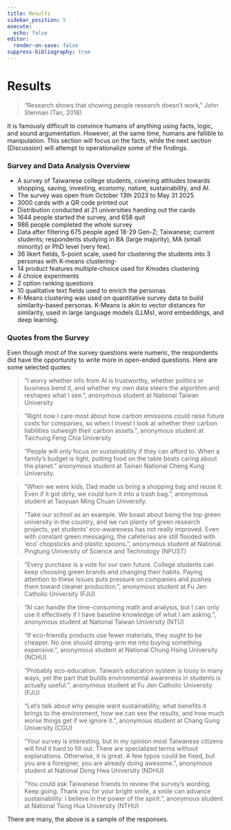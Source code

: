 ```yaml
---
title: Results
sidebar_position: 5
execute:
  echo: false
editor:
  render-on-save: false
suppress-bibliography: true
---
```





# Results

> “Research shows that showing people research doesn’t work,” John
> Sterman (Tan, 2018)

It is famously difficult to convince humans of anything using facts,
logic, and sound argumentation. However, at the same time, humans are
fallible to manipulation. This section will focus on the facts, while
the next section (Discussion) will attempt to operationalize some of the
findings.

### Survey and Data Analysis Overview

-   A survey of Taiwanese college students, covering attitudes towards
    shopping, saving, investing, economy, nature, sustainability, and
    AI.
-   The survey was open from October 13th 2023 to May 31 2025
-   3000 cards with a QR code printed out
-   Distribution conducted at 21 universities handing out the cards
-   1644 people started the survey, and 658 quit
-   986 people completed the whole survey
-   Data after filtering 675 people aged 18-29 Gen-Z; Taiwanese; current
    students; respondents studying in BA (large majority), MA (small
    minority) or PhD level (very few).
-   36 likert fields, 5-point scale, used for clustering the students
    into 3 personas with K-means clustering-
-   14 product features multiple-choice used for Kmodes clustering
-   4 choice experiments
-   2 option ranking questions
-   10 qualitative text fields used to enrich the personas
-   K-Means clustering was used on quantitative survey data to build
    similarity-based personas. K-Means is akin to vector distances for
    similarity, used in large language models (LLMs), word embeddings,
    and deep learning.

### Quotes from the Survey

Even though most of the survey questions were numeric, the respondents
did have the opportunity to write more in open-ended questions. Here are
some selected quotes:

> “I worry whether info from AI is trustworthy, whether politics or
> business bend it, and whether my own data steers the algorithm and
> reshapes what I see.”, anonymous student at National Taiwan University

> “Right now I care most about how carbon emissions could raise future
> costs for companies, so when I invest I look at whether their carbon
> liabilities outweigh their carbon assets.”, anonymous student at
> Taichung Feng Chia University

> “People will only focus on sustainability if they can afford to. When
> a family’s budget is tight, putting food on the table beats caring
> about the planet.” anonymous student at Tainan National Cheng Kung
> University.

> “When we were kids, Dad made us bring a shopping bag and reuse it.
> Even if it got dirty, we could turn it into a trash bag.”, anonymous
> student at Taoyuan Ming Chuan University.

> “Take our school as an example. We boast about being the top green
> university in the country, and we run plenty of green research
> projects, yet students’ eco-awareness has not really improved. Even
> with constant green messaging, the cafeterias are still flooded with
> ‘eco’ chopsticks and plastic spoons.”, anonymous student at National
> Pingtung University of Science and Technology (NPUST)

> “Every purchase is a vote for our own future. College students can
> keep choosing green brands and changing their habits. Paying attention
> to these issues puts pressure on companies and pushes them toward
> cleaner production.”, anonymous student at Fu Jen Catholic University
> (FJU)

> “AI can handle the time-consuming math and analysis, but I can only
> use it effectively if I have baseline knowledge of what I am asking.”,
> anonymous student at National Taiwan University (NTU)

> “If eco-friendly products use fewer materials, they ought to be
> cheaper. No one should strong-arm me into buying something
> expensive.”, anonymous student at National Chung Hsing University
> (NCHU)

> “Probably eco-education. Taiwan’s education system is lousy in many
> ways, yet the part that builds environmental awareness in students is
> actually useful.”, anonymous student at Fu Jen Catholic University
> (FJU)

> “Let’s talk about why people want sustainability, what benefits it
> brings to the environment, how we can see the results, and how much
> worse things get if we ignore it.”, anonymous student at Chang Gung
> University (CGU)

> “Your survey is interesting, but in my opinion most Taiwanese citizens
> will find it hard to fill out. There are specialized terms without
> explanations. Otherwise, it is great. A few typos could be fixed, but
> you are a foreigner, you are already doing awesome.”, anonymous
> student at National Dong Hwa University (NDHU)

> “You could ask Taiwanese friends to review the survey’s wording. Keep
> going. Thank you for your bright smile, a smile can advance
> sustainability. I believe in the power of the spirit.”, anonymous
> student at National Tsing Hua University (NTHU)

There are many, the above is a sample of the responses.
